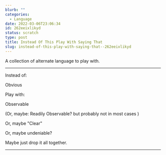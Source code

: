 ```yaml
---
blurb: ""
categories:
  - Language
date: 2022-03-06T23:06:34
id: 262eeixlikyd
status: scratch
type: post
title: Instead Of This Play With Saying That
slug: instead-of-this-play-with-saying-that--262eeixlikyd
---
```



A collection of alternate language to play with. 

---

Instead of:

Obvious

Play with:

Observable 

(Or, maybe: Readily Observable? but probably not in most cases )

Or, maybe "Clear"

Or, maybe undeniable?



Maybe just drop it all together. 



---





